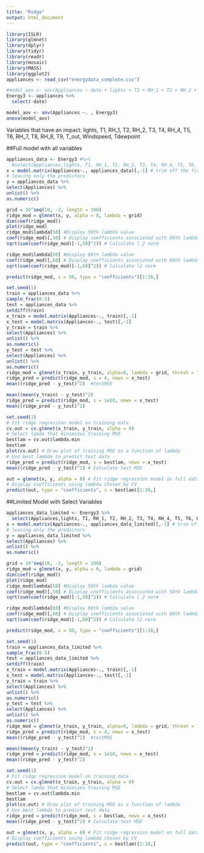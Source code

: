 ```yaml
---
title: "Ridge"
output: html_document
---
```


```r
library(ISLR)
library(glmnet)
library(dplyr)
library(tidyr)
library(readr)
library(mosaic)
library(MASS)
library(ggplot2)
appliances <- read_csv("energydata_complete.csv")
```


```r
#model_aov <- aov(Appliances ~ date + lights + T1 + RH_1 + T2 + RH_2 + T3 + RH_3 + T4 + RH_4 + T5 + RH_5 + T6 + RH_6 + T7 + RH_7 + T8 + RH_8 + T9 + RH_9 + T_out + Press_mm_hg + RH_out + Windspeed + Visibility + Tdewpoint + rv1 + rv2, Energy)
Energy3 <- appliances %>%
  select(-date)

model_aov <- aov(Appliances ~. , Energy3)
anova(model_aov)
```

Variables that have an impact:
lights, T1, RH_1, T2, RH_2, T3, T4, RH_4, T5, T6, RH_7, T8, RH_8, T9, T_out, Windspeed, Tdewpoint

##Full model with all variables
```r
appliances_data <- Energy3 #%>%
  #select(Appliances,lights, T1, RH_1, T2, RH_2, T3, T4, RH_4, T5, T6, RH_7, T8, RH_8, T9, T_out, Windspeed, Tdewpoint)
x = model.matrix(Appliances~., appliances_data)[,-1] # trim off the first column
# leaving only the predictors
y = appliances_data %>%
select(Appliances) %>%
unlist() %>%
as.numeric()
```

```r
grid = 10^seq(10, -2, length = 100)
ridge_mod = glmnet(x, y, alpha = 0, lambda = grid)
dim(coef(ridge_mod))
plot(ridge_mod) 
ridge_mod$lambda[50] #Display 50th lambda value
coef(ridge_mod)[,50] # Display coefficients associated with 50th lambda value
sqrt(sum(coef(ridge_mod)[-1,50]^2)) # Calculate l_2 norm
```

```r
ridge_mod$lambda[60] #Display 60th lambda value
coef(ridge_mod)[,60] # Display coefficients associated with 60th lambda value
sqrt(sum(coef(ridge_mod)[-1,60]^2)) # Calculate l2 norm

```

```r
predict(ridge_mod, s = 50, type = "coefficients")[1:28,]
```

```r
set.seed(1)
train = appliances_data %>%
sample_frac(0.5)
test = appliances_data %>%
setdiff(train)
x_train = model.matrix(Appliances~., train)[,-1]
x_test = model.matrix(Appliances~., test)[,-1]
y_train = train %>%
select(Appliances) %>%
unlist() %>%
as.numeric()
y_test = test %>%
select(Appliances) %>%
unlist() %>%
as.numeric()
ridge_mod = glmnet(x_train, y_train, alpha=0, lambda = grid, thresh = 1e-12)
ridge_pred = predict(ridge_mod, s = 4, newx = x_test)
mean((ridge_pred - y_test)^2)  #testMSE
```

```r
mean((mean(y_train) - y_test)^2)
ridge_pred = predict(ridge_mod, s = 1e10, newx = x_test)
mean((ridge_pred - y_test)^2)
```

```r
set.seed(1)
# Fit ridge regression model on training data
cv.out = cv.glmnet(x_train, y_train, alpha = 0)
# Select lamda that minimizes training MSE
bestlam = cv.out$lambda.min
bestlam
plot(cv.out) # Draw plot of training MSE as a function of lambda
# Use best lambda to predict test data
ridge_pred = predict(ridge_mod, s = bestlam, newx = x_test)
mean((ridge_pred - y_test)^2) # Calculate test MSE
```

```r
out = glmnet(x, y, alpha = 0) # Fit ridge regression model on full dataset
# Display coefficients using lambda chosen by CV
predict(out, type = "coefficients", s = bestlam)[1:28,]
```


##Limited Model with Select Variables

```r
appliances_data_limited <- Energy3 %>%
  select(Appliances,lights, T1, RH_1, T2, RH_2, T3, T4, RH_4, T5, T6, RH_7, T8, RH_8, T9, T_out, Windspeed, Tdewpoint)
x = model.matrix(Appliances~., appliances_data_limited)[,-1] # trim off the first column
# leaving only the predictors
y = appliances_data_limited %>%
select(Appliances) %>%
unlist() %>%
as.numeric()
```

```r
grid = 10^seq(10, -2, length = 100)
ridge_mod = glmnet(x, y, alpha = 0, lambda = grid)
dim(coef(ridge_mod))
plot(ridge_mod) 
ridge_mod$lambda[50] #Display 50th lambda value
coef(ridge_mod)[,50] # Display coefficients associated with 50th lambda value
sqrt(sum(coef(ridge_mod)[-1,50]^2)) # Calculate l_2 norm
```

```r
ridge_mod$lambda[60] #Display 60th lambda value
coef(ridge_mod)[,60] # Display coefficients associated with 60th lambda value
sqrt(sum(coef(ridge_mod)[-1,60]^2)) # Calculate l2 norm

```

```r
predict(ridge_mod, s = 50, type = "coefficients")[1:18,]
```

```r
set.seed(1)
train = appliances_data_limited %>%
sample_frac(0.5)
test = appliances_data_limited %>%
setdiff(train)
x_train = model.matrix(Appliances~., train)[,-1]
x_test = model.matrix(Appliances~., test)[,-1]
y_train = train %>%
select(Appliances) %>%
unlist() %>%
as.numeric()
y_test = test %>%
select(Appliances) %>%
unlist() %>%
as.numeric()
ridge_mod = glmnet(x_train, y_train, alpha=0, lambda = grid, thresh = 1e-12)
ridge_pred = predict(ridge_mod, s = 4, newx = x_test)
mean((ridge_pred - y_test)^2)  #testMSE
```

```r
mean((mean(y_train) - y_test)^2)
ridge_pred = predict(ridge_mod, s = 1e10, newx = x_test)
mean((ridge_pred - y_test)^2)
```

```r
set.seed(1)
# Fit ridge regression model on training data
cv.out = cv.glmnet(x_train, y_train, alpha = 0)
# Select lamda that minimizes training MSE
bestlam = cv.out$lambda.min
bestlam
plot(cv.out) # Draw plot of training MSE as a function of lambda
# Use best lambda to predict test data
ridge_pred = predict(ridge_mod, s = bestlam, newx = x_test)
mean((ridge_pred - y_test)^2) # Calculate test MSE
```

```r
out = glmnet(x, y, alpha = 0) # Fit ridge regression model on full dataset
# Display coefficients using lambda chosen by CV
predict(out, type = "coefficients", s = bestlam)[1:18,]
```